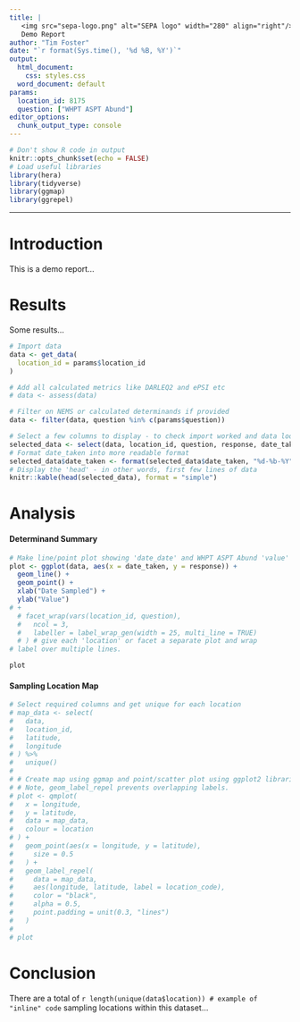 ```yaml
---
title: |
   <img src="sepa-logo.png" alt="SEPA logo" width="280" align="right"/>
   Demo Report
author: "Tim Foster"
date: "`r format(Sys.time(), '%d %B, %Y')`"
output:
  html_document:
    css: styles.css
  word_document: default
params:
  location_id: 8175
  question: ["WHPT ASPT Abund"]
editor_options:
  chunk_output_type: console
---
```


```r
# Don't show R code in output
knitr::opts_chunk$set(echo = FALSE)
# Load useful libraries
library(hera)
library(tidyverse)
library(ggmap)
library(ggrepel)
```

<hr>

# Introduction

This is a demo report...

# Results

Some results...

```r

# Import data
data <- get_data(
  location_id = params$location_id
)

# Add all calculated metrics like DARLEQ2 and ePSI etc
# data <- assess(data)

# Filter on NEMS or calculated determinands if provided
data <- filter(data, question %in% c(params$question))

# Select a few columns to display - to check import worked and data looks okay
selected_data <- select(data, location_id, question, response, date_taken)
# Format date_taken into more readable format
selected_data$date_taken <- format(selected_data$date_taken, "%d-%b-%Y")
# Display the 'head' - in other words, first few lines of data
knitr::kable(head(selected_data), format = "simple")
```

# Analysis

#### Determinand Summary

```r

# Make line/point plot showing 'date_date' and WHPT ASPT Abund 'value'
plot <- ggplot(data, aes(x = date_taken, y = response)) +
  geom_line() +
  geom_point() +
  xlab("Date Sampled") +
  ylab("Value") 
# +
  # facet_wrap(vars(location_id, question),
  #   ncol = 3,
  #   labeller = label_wrap_gen(width = 25, multi_line = TRUE)
  # ) # give each 'location' or facet a separate plot and wrap
# label over multiple lines.

plot
```

#### Sampling Location Map


```r
# Select required columns and get unique for each location
# map_data <- select(
#   data,
#   location_id,
#   latitude,
#   longitude
# ) %>%
#   unique()
# 
# # Create map using ggmap and point/scatter plot using ggplot2 libraries.
# # Note, geom_label_repel prevents overlapping labels.
# plot <- qmplot(
#   x = longitude,
#   y = latitude,
#   data = map_data,
#   colour = location
# ) +
#   geom_point(aes(x = longitude, y = latitude),
#     size = 0.5
#   ) +
#   geom_label_repel(
#     data = map_data,
#     aes(longitude, latitude, label = location_code),
#     color = "black",
#     alpha = 0.5,
#     point.padding = unit(0.3, "lines")
#   )
# 
# plot
```

# Conclusion

There are a total of `r length(unique(data$location)) # example of "inline" code` sampling locations within this dataset...
